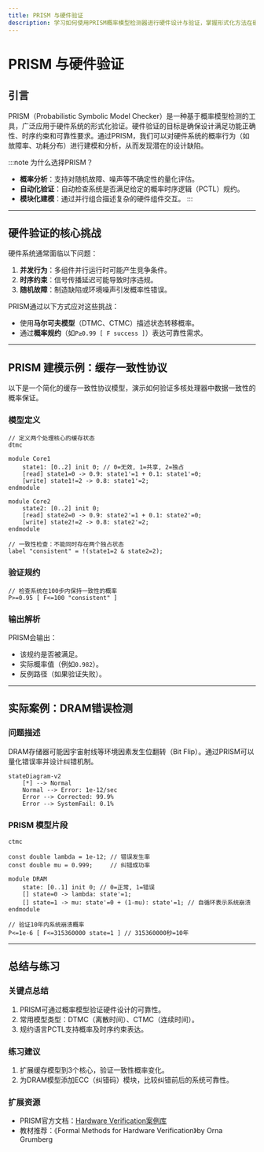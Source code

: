 ```yaml
---
title: PRISM 与硬件验证
description: 学习如何使用PRISM概率模型检测器进行硬件设计与验证，掌握形式化方法在硬件系统中的应用。
---
```


# PRISM 与硬件验证

## 引言

PRISM（Probabilistic Symbolic Model Checker）是一种基于概率模型检测的工具，广泛应用于硬件系统的形式化验证。硬件验证的目标是确保设计满足功能正确性、时序约束和可靠性要求。通过PRISM，我们可以对硬件系统的概率行为（如故障率、功耗分布）进行建模和分析，从而发现潜在的设计缺陷。

:::note 为什么选择PRISM？
- **概率分析**：支持对随机故障、噪声等不确定性的量化评估。
- **自动化验证**：自动检查系统是否满足给定的概率时序逻辑（PCTL）规约。
- **模块化建模**：通过并行组合描述复杂的硬件组件交互。
:::

---

## 硬件验证的核心挑战

硬件系统通常面临以下问题：
1. **并发行为**：多组件并行运行时可能产生竞争条件。
2. **时序约束**：信号传播延迟可能导致时序违规。
3. **随机故障**：制造缺陷或环境噪声引发概率性错误。

PRISM通过以下方式应对这些挑战：
- 使用**马尔可夫模型**（DTMC、CTMC）描述状态转移概率。
- 通过**概率规约**（如`P≥0.99 [ F success ]`）表达可靠性需求。

---

## PRISM 建模示例：缓存一致性协议

以下是一个简化的缓存一致性协议模型，演示如何验证多核处理器中数据一致性的概率保证。

### 模型定义
```prism
// 定义两个处理核心的缓存状态
dtmc

module Core1
    state1: [0..2] init 0; // 0=无效, 1=共享, 2=独占
    [read] state1=0 -> 0.9: state1'=1 + 0.1: state1'=0;
    [write] state1!=2 -> 0.8: state1'=2;
endmodule

module Core2
    state2: [0..2] init 0;
    [read] state2=0 -> 0.9: state2'=1 + 0.1: state2'=0;
    [write] state2!=2 -> 0.8: state2'=2;
endmodule

// 一致性检查：不能同时存在两个独占状态
label "consistent" = !(state1=2 & state2=2);
```

### 验证规约
```prism
// 检查系统在100步内保持一致性的概率
P>=0.95 [ F<=100 "consistent" ]
```

### 输出解析
PRISM会输出：
- 该规约是否被满足。
- 实际概率值（例如`0.982`）。
- 反例路径（如果验证失败）。

---

## 实际案例：DRAM错误检测

### 问题描述
DRAM存储器可能因宇宙射线等环境因素发生位翻转（Bit Flip）。通过PRISM可以量化错误率并设计纠错机制。

```mermaid
stateDiagram-v2
    [*] --> Normal
    Normal --> Error: 1e-12/sec
    Error --> Corrected: 99.9%
    Error --> SystemFail: 0.1%
```

### PRISM 模型片段
```prism
ctmc

const double lambda = 1e-12; // 错误发生率
const double mu = 0.999;     // 纠错成功率

module DRAM
    state: [0..1] init 0; // 0=正常, 1=错误
    [] state=0 -> lambda: state'=1;
    [] state=1 -> mu: state'=0 + (1-mu): state'=1; // 自循环表示系统崩溃
endmodule

// 验证10年内系统崩溃概率
P<=1e-6 [ F<=315360000 state=1 ] // 315360000秒=10年
```

---

## 总结与练习

### 关键点总结
1. PRISM可通过概率模型验证硬件设计的可靠性。
2. 常用模型类型：DTMC（离散时间）、CTMC（连续时间）。
3. 规约语言PCTL支持概率及时序约束表达。

### 练习建议
1. 扩展缓存模型到3个核心，验证一致性概率变化。
2. 为DRAM模型添加ECC（纠错码）模块，比较纠错前后的系统可靠性。

### 扩展资源
- PRISM官方文档：[Hardware Verification案例库](http://www.prismmodelchecker.org/casestudies/hardware.php)
- 教材推荐：《Formal Methods for Hardware Verification》by Orna Grumberg